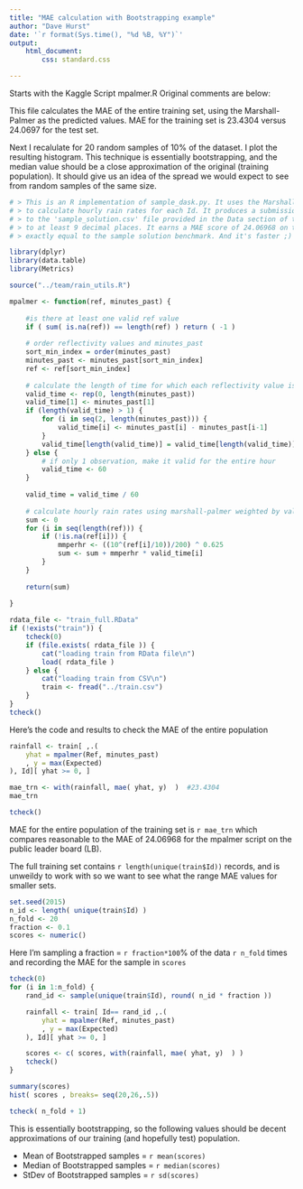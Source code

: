 ```yaml
---
title: "MAE calculation with Bootstrapping example"
author: "Dave Hurst"
date: '`r format(Sys.time(), "%d %B, %Y")`'
output: 
    html_document:
        css: standard.css

---
```


Starts with the Kaggle Script mpalmer.R  Original comments are below:

This file calculates the MAE of the entire training set, using the Marshall-Palmer as the predicted values.  MAE for the training set is 23.4304 versus 24.0697 for the test set.

Next I recalulate for 20 random samples of 10% of the dataset.  I plot the resulting histogram.  This technique is essentially bootstrapping, and the median value should be a close approximation of the original (training population).  It should give us an idea of the spread we would expect to see from random samples of the same size.

```r

# > This is an R implementation of sample_dask.py. It uses the Marshall-Palmer relation
# > to calculate hourly rain rates for each Id. It produces a submission file identical 
# > to the 'sample_solution.csv' file provided in the Data section of this competition
# > to at least 9 decimal places. It earns a MAE score of 24.06968 on the leaderboard 
# > exactly equal to the sample solution benchmark. And it's faster ;)
```

```r

library(dplyr)
library(data.table)
library(Metrics)

source("../team/rain_utils.R")

mpalmer <- function(ref, minutes_past) {
    
    #is there at least one valid ref value
    if ( sum( is.na(ref)) == length(ref) ) return ( -1 )
    
    # order reflectivity values and minutes_past
    sort_min_index = order(minutes_past)
    minutes_past <- minutes_past[sort_min_index]
    ref <- ref[sort_min_index]
    
    # calculate the length of time for which each reflectivity value is valid
    valid_time <- rep(0, length(minutes_past))
    valid_time[1] <- minutes_past[1]
    if (length(valid_time) > 1) {
        for (i in seq(2, length(minutes_past))) {
            valid_time[i] <- minutes_past[i] - minutes_past[i-1]
        }
        valid_time[length(valid_time)] = valid_time[length(valid_time)] + 60 - sum(valid_time)
    } else {
        # if only 1 observation, make it valid for the entire hour
        valid_time <- 60
    }
    
    valid_time = valid_time / 60
    
    # calculate hourly rain rates using marshall-palmer weighted by valid times
    sum <- 0
    for (i in seq(length(ref))) {
        if (!is.na(ref[i])) {
            mmperhr <- ((10^(ref[i]/10))/200) ^ 0.625
            sum <- sum + mmperhr * valid_time[i]
        }
    }
    
    return(sum)
    
}

rdata_file <- "train_full.RData"
if (!exists("train")) {
    tcheck(0)
    if (file.exists( rdata_file )) {
        cat("loading train from RData file\n")
        load( rdata_file )
    } else {
        cat("loading train from CSV\n")
        train <- fread("../train.csv")
    }
}
tcheck()
```

Here's the code and results to check the MAE of the entire population
```r
rainfall <- train[ ,.(
    yhat = mpalmer(Ref, minutes_past)
    , y = max(Expected)
), Id][ yhat >= 0, ]

mae_trn <- with(rainfall, mae( yhat, y)  )  #23.4304
mae_trn

tcheck()
```

MAE for the entire population of the training set is `r mae_trn` which compares reasonable to the MAE of 24.06968 for the mpalmer script on the public leader board (LB).  

The full training set contains `r length(unique(train$Id))` records, and is unweildy to work with so we want to see what the range MAE values for smaller sets.

```r
set.seed(2015)
n_id <- length( unique(train$Id) )
n_fold <- 20
fraction <- 0.1
scores <- numeric()
```

Here I'm sampling a fraction = `r fraction*100`% of the data `r n_fold` times and recording the MAE for the sample in `scores`

```r
tcheck(0)
for (i in 1:n_fold) {
    rand_id <- sample(unique(train$Id), round( n_id * fraction ))

    rainfall <- train[ Id== rand_id ,.(
        yhat = mpalmer(Ref, minutes_past)
        , y = max(Expected)
    ), Id][ yhat >= 0, ]

    scores <- c( scores, with(rainfall, mae( yhat, y)  ) )
    tcheck()
}
```
```r
summary(scores)
hist( scores , breaks= seq(20,26,.5))

tcheck( n_fold + 1)
```

This is essentially bootstrapping, so the following values should be decent approximations of our training (and hopefully test) population.

* Mean of Bootstrapped samples = `r mean(scores)`  
* Median of Bootstrapped samples = `r median(scores)`  
* StDev of Bootstrapped samples = `r sd(scores)`  


